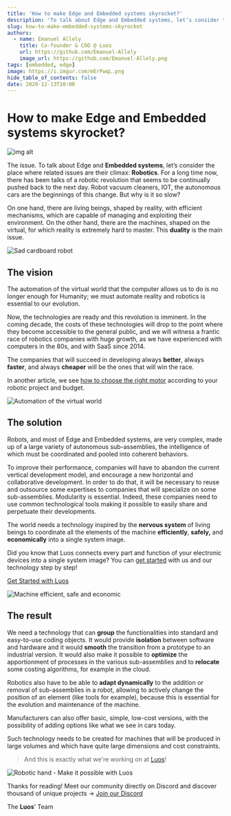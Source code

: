```yaml
---
title: 'How to make Edge and Embedded systems skyrocket?'
description: 'To talk about Edge and Embedded systems, let’s consider the place where related issues are their climax: Robotics.'
slug: how-to-make-embedded-systems-skyrocket
authors:
  - name: Emanuel Allely
    title: Co-founder & COO @ Luos
    url: https://github.com/Emanuel-Allely
    image_url: https://github.com/Emanuel-Allely.png
tags: [embedded, edge]
image: https://i.imgur.com/mErPwqL.png
hide_table_of_contents: false
date: 2020-12-13T10:00
---
```


# How to make Edge and Embedded systems skyrocket?

![img alt](/img/blog/12.png)

The issue. To talk about Edge and **Embedded systems**, let’s consider the place where related issues are their climax: **Robotics**. For a long time now, there has been talks of a robotic revolution that seems to be continually pushed back to the next day. Robot vacuum cleaners, IOT, the autonomous cars are the beginnings of this change. But why is it so slow?

<!--truncate-->

On one hand, there are living beings, shaped by reality, with efficient mechanisms, which are capable of managing and exploiting their environment. On the other hand, there are the machines, shaped on the virtual, for which reality is extremely hard to master. This **duality** is the main issue.

![Sad cardboard robot](https://uploads-ssl.webflow.com/602cf5c87ad04ea98eaa99da/60313103d368ac03b0690248_1579641646704.png)

<h2> The vision </h2>

The automation of the virtual world that the computer allows us to do is no longer enough for Humanity; we must automate reality and robotics is essential to our evolution.

Now, the technologies are ready and this revolution is imminent. In the coming decade, the costs of these technologies will drop to the point where they become accessible to the general public, and we will witness a frantic race of robotics companies with huge growth, as we have experienced with computers in the 80s, and with SaaS since 2014.

The companies that will succeed in developing always **better**, always **faster**, and always **cheaper** will be the ones that will win the race.

In another article, we see [how to choose the right motor](https://www.luos.io/blog/how-to-lift-a-banana-a-guide-to-motors-in-robotics) according to your robotic project and budget.

![Automation of the virtual world](https://uploads-ssl.webflow.com/602cf5c87ad04ea98eaa99da/60313104b10ebc22cb3db729_1579687710935.png)

<h2> The solution </h2>

Robots, and most of Edge and Embedded systems, are very complex, made up of a large variety of autonomous sub-assemblies, the intelligence of which must be coordinated and pooled into coherent behaviors.

To improve their performance, companies will have to abandon the current vertical development model, and encourage a new horizontal and collaborative development. In order to do that, it will be necessary to reuse and outsource some expertises to companies that will specialize on some sub-assemblies. Modularity is essential. Indeed, these companies need to use common technological tools making it possible to easily share and perpetuate their developments.

The world needs a technology inspired by the **nervous system** of living beings to coordinate all the elements of the machine **efficiently**, **safely,** and **economically** into a single system image.

Did you know that Luos connects every part and function of your electronic devices into a single system image? You can [get started](https://docs.luos.io/get-started/get-started) with us and our technology step by step!

[Get Started with Luos](https://docs.luos.io/get-started/get-started)

![Machine efficient, safe and economic](https://uploads-ssl.webflow.com/602cf5c87ad04ea98eaa99da/60313104e200f0addfee28c6_1579687777251.png)

<h2> The result </h2>

We need a technology that can **group** the functionalities into standard and easy-to-use coding objects. It would provide **isolation** between software and hardware and it would **smooth** the transition from a prototype to an industrial version. It would also make it possible to **optimize** the apportionment of processes in the various sub-assemblies and to **relocate** some costing algorithms, for example in the cloud.

Robotics also have to be able to **adapt dynamically** to the addition or removal of sub-assemblies in a robot, allowing to actively change the position of an element (like tools for example), because this is essential for the evolution and maintenance of the machine.

Manufacturers can also offer basic, simple, low-cost versions, with the possibility of adding options like what we see in cars today.

Such technology needs to be created for machines that will be produced in large volumes and which have quite large dimensions and cost constraints.

> And this is exactly what we're working on at [Luos](https://www.luos.io)!

![Robotic hand - Make it possible with Luos](https://uploads-ssl.webflow.com/602cf5c87ad04ea98eaa99da/60313103d5a21483f3ed24e8_1579688319006.png)

Thanks for reading! Meet our community directly on Discord and discover thousand of unique projects → [Join our Discord](https://discord.gg/luos)

The **Luos**' Team